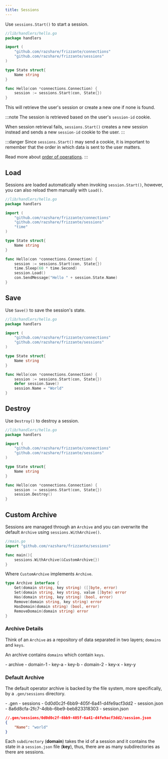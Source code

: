 ```yaml
---
title: Sessions
---
```



Use `sessions.Start()` to start a session.

```go
//lib/handlers/hello.go
package handlers

import (
    "github.com/razshare/frizzante/connections"
    "github.com/razshare/frizzante/sessions"
)

type State struct{
    Name string
}

func Hello(con *connections.Connection) {
    session := sessions.Start(con, State{})
}
```

This will retrieve the user's session or create a new one if none is found.

:::note
The session is retrieved based on the user's `session-id` cookie.

When session retrieval fails, `sessions.Start()` creates a 
new session instead and sends a new `session-id` cookie to the user.
:::

:::danger
Since `sessions.Start()` may send a cookie, it is important to remember that
the order in which data is sent to the user matters.

Read more about [order of operations](../order-of-operations).
:::

## Load

Sessions are loaded automatically when invoking `session.Start()`, however, 
you can also reload them manually with `Load()`.

```go
//lib/handlers/hello.go
package handlers

import (
    "github.com/razshare/frizzante/connections"
    "github.com/razshare/frizzante/sessions"
    "time"
)

type State struct{
    Name string
}

func Hello(con *connections.Connection) {
    session := sessions.Start(con, State{})
    time.Sleep(60 * time.Second)
    session.Load()
    con.SendMessage("Hello " + session.State.Name)
}
```

## Save

Use `Save()` to save the session's state.

```go
//lib/handlers/hello.go
package handlers

import (
    "github.com/razshare/frizzante/connections"
    "github.com/razshare/frizzante/sessions"
)

type State struct{
    Name string
}

func Hello(con *connections.Connection) {
    session := sessions.Start(con, State{})
    defer session.Save()
    session.Name = "World"
}
```

## Destroy

Use `Destroy()` to destroy a session.

```go
//lib/handlers/hello.go
package handlers

import (
    "github.com/razshare/frizzante/connections"
    "github.com/razshare/frizzante/sessions"
)

type State struct{
    Name string
}

func Hello(con *connections.Connection) {
    session := sessions.Start(con, State{})
    session.Destroy()
}
```

## Custom Archive

Sessions are managed through an `Archive` and 
you can overwrite the default `Archive` using `sessions.WithArchive()`.


```go
//main.go
import "github.com/razshare/frizzante/sessions"

func main(){
    sessions.WithArchive(&CustomArchive{})
}
```

Where `CustomArchive` implements `Archive`.

```go
type Archive interface {
    Get(domain string, key string) ([]byte, error)
    Set(domain string, key string, value []byte) error
    Has(domain string, key string) (bool, error)
    Remove(domain string, key string) error
    HasDomain(domain string) (bool, error)
    RemoveDomain(domain string) error
}
```

### Archive Details

Think of an `Archive` as a repository of data separated in two layers; `domains` and `keys`.

An archive contains `domains` which contain `keys`.

<FileTree>
    - archive
        - domain-1
            - key-a
            - key-b
        - domain-2
            - key-x
            - key-y
</FileTree>

### Default Archive

The default operator archive is backed by the file system,
more specifically, by a `.gen/sessions` directory.

<FileTree>
    - .gen
        - sessions
            - 0d0d0c2f-6bb9-405f-6a41-d4fe9acf3dd2
                - session.json
            - 8a6d8cfa-2fc7-4dbb-6be9-beb823318303
                - session.json
</FileTree>

```json
//.gen/sessions/0d0d0c2f-6bb9-405f-6a41-d4fe9acf3dd2/session.json
{
    "Name": "world"
}
```

Each `subdirectory` (**domain**) takes the id of a session and it contains the state in a `session.json` file (**key**), 
thus, there are as many subdirectories as there are sessions.